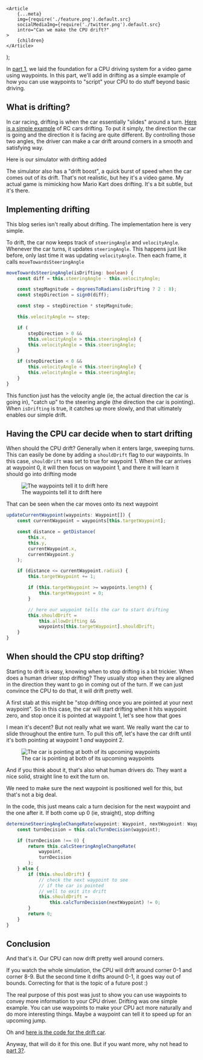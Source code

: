 
	<Article
		{...meta}
		img={require('./feature.png').default.src}
		socialMediaImg={require('./twitter.png').default.src}
		intro="Can we make the CPU drift?"
	>
		{children}
	</Article>
);

In [part 1](https://mattgreer.dev/blog/cpu-driving-part-1-waypoints/), we laid the foundation for a CPU driving system for a video game using waypoints. In this part, we'll add in drifting as a simple example of how you can use waypoints to "script" your CPU to do stuff beyond basic driving.

## What is drifting?

In car racing, drifting is when the car essentially "slides" around a turn. [Here is a simple example](https://www.youtube.com/shorts/qKGp3YdwjRA) of RC cars drifting. To put it simply, the direction the car is going and the direction it is facing are quite different. By controlling those two angles, the driver can make a car drift around corners in a smooth and satisfying way.

Here is our simulator with drifting added

<SimulationVisualization level="drifting-1" />

<wisdom>
	The simulator also has a "drift boost", a quick burst of speed when the car
	comes out of its drift. That's not realistic, but hey it's a video game. My
	actual game is mimicking how Mario Kart does drifting. It's a bit subtle, but
	it's there.
</wisdom>

## Implementing drifting

<pitfall>
	This blog series isn't really about drifting. The implementation here is very
	simple.
</pitfall>

To drift, the car now keeps track of `steeringAngle` and `velocityAngle`. Whenever the car turns, it updates `steeringAngle`. This happens just like before, only last time it was updating `velocityAngle`. Then each frame, it calls `moveTowardsSteeringAngle`

```typescript
moveTowardsSteeringAngle(isDrifting: boolean) {
	const diff = this.steeringAngle - this.velocityAngle;

	const stepMagnitude = degreesToRadians(isDrifting ? 2 : 8);
	const stepDirection = sign0(diff);

	const step = stepDirection * stepMagnitude;

	this.velocityAngle += step;

	if (
		stepDirection > 0 &&
		this.velocityAngle > this.steeringAngle) {
		this.velocityAngle = this.steeringAngle;
	}

	if (stepDirection < 0 &&
		this.velocityAngle < this.steeringAngle) {
		this.velocityAngle = this.steeringAngle;
	}
}
```

This function just has the velocity angle (ie, the actual direction the car is going in), "catch up" to the steering angle (the direction the car is pointing). When `isDrifting` is true, it catches up more slowly, and that ultimately enables our simple drift.

## Having the CPU car decide when to start drifting

When should the CPU drift? Generally when it enters large, sweeping turns. This can easily be done by adding a `shouldDrift` flag to our waypoints. In this case, `shouldDrift` was set to true for waypoint 1. When the car arrives at waypoint 0, it will then focus on waypoint 1, and there it will learn it should go into drifting mode

<figure>
	<img
		src={require('./whenToDrift.png').default.src}
		alt="The waypoints tell it to drift here"
		style={{ imageRendering: 'pixelated' }}
	/>
	<figcaption>The waypoints tell it to drift here</figcaption>
</figure>

That can be seen when the car moves onto its next waypoint

```typescript
updateCurrentWaypoint(waypoints: Waypoint[]) {
	const currentWaypoint = waypoints[this.targetWaypoint];

	const distance = getDistance(
		this.x,
		this.y,
		currentWaypoint.x,
		currentWaypoint.y
	);

	if (distance <= currentWaypoint.radius) {
		this.targetWaypoint += 1;

		if (this.targetWaypoint >= waypoints.length) {
			this.targetWaypoint = 0;
		}

		// here our waypoint tells the car to start drifting
		this.shouldDrift =
			this.allowDrifting &&
			waypoints[this.targetWaypoint].shouldDrift;
	}
}
```

## When should the CPU stop drifting?

Starting to drift is easy, knowing when to stop drifting is a bit trickier. When does a human driver stop drifting? They usually stop when they are aligned in the direction they want to go in coming out of the turn. If we can just convince the CPU to do that, it will drift pretty well.

A first stab at this might be "stop drifting once you are pointed at your next waypoint". So in this case, the car will start drifting when it hits waypoint zero, and stop once it is pointed at waypoint 1, let's see how that goes

<SimulationVisualization level="naive-drifting" />

I mean it's decent? But not really what we want. We really want the car to slide throughout the entire turn. To pull this off, let's have the car drift until it's both pointing at waypoint 1 _and_ waypoint 2.

<figure>
	<img
		src={require('./pointingAtWaypoint1And2.png').default.src}
		alt="The car is pointing at both of its upcoming waypoints"
		style={{ imageRendering: 'pixelated' }}
	/>
	<figcaption>The car is pointing at both of its upcoming waypoints</figcaption>
</figure>

And if you think about it, that's also what human drivers do. They want a nice solid, straight line to exit the turn on.

We need to make sure the next waypoint is positioned well for this, but that's not a big deal.

In the code, this just means calc a turn decision for the next waypoint and the one after it. If both come up 0 (ie, straight), stop drifting

```typescript
determineSteeringAngleChangeRate(waypoint: Waypoint, nextWaypoint: Waypoint) {
	const turnDecision = this.calcTurnDecision(waypoint);

	if (turnDecision !== 0) {
		return this.calcSteeringAngleChangeRate(
			waypoint,
			turnDecision
		);
	} else {
		if (this.shouldDrift) {
			// check the next waypoint to see
			// if the car is pointed
			// well to exit its drift
			this.shouldDrift =
				this.calcTurnDecision(nextWaypoint) != 0;
		}
		return 0;
	}
}
```

## Conclusion

And that's it. Our CPU can now drift pretty well around corners.

<SimulationVisualization level="final-drifting" />

If you watch the whole simulation, the CPU will drift around corner 0-1 and corner 8-9. But the second time it drifts around 0-1, it goes way out of bounds. Correcting for that is the topic of a future post :)

The real purpose of this post was just to show you can use waypoints to convey more information to your CPU driver. Drifting was one simple example. You can use waypoints to make your CPU act more naturally and do more interesting things. Maybe a waypoint can tell it to speed up for an upcoming jump.

Oh and [here is the code for the drift car](https://github.com/city41/mattgreer.dev/blob/main/src/components/waypoints/simulation/sim/DriftVehicle.ts).

Anyway, that will do it for this one. But if you want more, why not head to [part 3?](https://mattgreer.dev/blog/cpu-driving-part-3-multiple-cars/).
